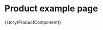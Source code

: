 

<Meta title="Pages/Product"
  component={ProductComponent}
/>

# Product example page 


<Preview>
  <Story 
    name='Product' 
    inline 
    parameters={params(ProductComponent)}
  >
    {story(ProductComponent)}
  </Story>
</Preview>